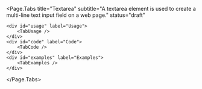 

<Page.Tabs
	title="Textarea"
	subtitle="A textarea element is used to create a multi-line text input field on a web page."
	status="draft"
>
	<div id="usage" label="Usage">
		<TabUsage />
	</div>
	<div id="code" label="Code">
		<TabCode />
	</div>
	<div id="examples" label="Examples">
		<TabExamples />
	</div>
</Page.Tabs>
